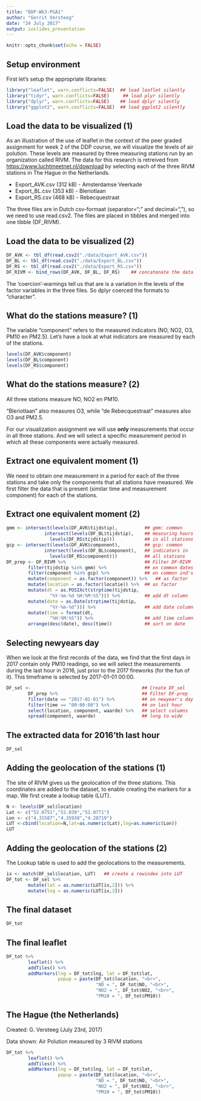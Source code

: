 ```yaml
---
title: "DDP-Wk3-PGA1"
author: "Gerrit Versteeg"
date: "24 July 2017"
output: ioslides_presentation
---
```


```r
knitr::opts_chunk$set(echo = FALSE)
```

## Setup environment
First let's setup the appropriate libraries:

```r
library("leaflet", warn.conflicts=FALSE)  ## load leaflet silently
library("tidyr", warn.conflicts=FALSE)     ## load plyr silently
library("dplyr", warn.conflicts=FALSE)    ## load dplyr silently
library("ggplot2", warn.conflicts=FALSE)  ## load ggplot2 silently
```

## Load the data to be visualized (1)
As an illustration of the use of leaflet in the context of the peer graded assignment for week 2 of the DDP course, we will visualize the levels of air polution. These levels are measured by three measuring stations run by an organization called RIVM. The data for this research is retreived from <https://www.luchtmeetnet.nl/download> by selecting each of the three RIVM stations in The Hague in the Netherlands.

 - Export_AVK.csv (312 kB) - Amsterdamse Veerkade
 - Export_BL.csv  (353 kB) - Bleriotlaan
 - Export_RS.csv  (468 kB) - Rebecquestraat

The three files are in Dutch csv-formaat (separator=";" and decimal=","), so we need to use read.csv2. The files are placed in tibbles and merged into one tibble (DF_RIVM). 

## Load the data to be visualized (2)
```r
DF_AVK <- tbl_df(read.csv2("./data/Export_AVK.csv"))
DF_BL <- tbl_df(read.csv2("./data/Export_BL.csv"))
DF_RS <- tbl_df(read.csv2("./data/Export_RS.csv"))
DF_RIVM <- bind_rows(DF_AVK, DF_BL, DF_RS)    ## concatenate the data
```

The 'coercion'-warnings tell us that are is a variation in the levels of the factor variables in the three files. So dplyr coerced the formats to "character".

## What do the stations measure? (1)
The variable "component" refers to the measured indicators (NO, NO2, O3, PM10 en PM2.5). Let's have a look at what indicators are measured by each of the stations.

```r
levels(DF_AVK$component)
levels(DF_BL$component)
levels(DF_RS$component)
```

## What do the stations measure? (2)
All three stations measure NO, NO2 en PM10. 

"Bleriotlaan" also measures O3, while "de Rebecquestraat" measures also O3 and PM2.5. 

For our visualization assignment we will use **only** measurements that occur in all three stations. And we will select a specific measurement period in which all these components were actually measured.

## Extract one equivalent moment (1)
We need to obtain one measurement in a period for each of the three stations and take only the components that all stations have measured. We first filter the data that is present (similar time and measurement component) for each of the stations.

## Extract one equivalent moment (2)
```r
gmm <- intersect(levels(DF_AVK$tijdstip),          ## gmm: common
              intersect(levels(DF_BL$tijdstip),    ## measuring hours
                levels(DF_RS$tijdstip)))           ## in all stations
gcp <- intersect(levels(DF_AVK$component),         ## gcp: common
              intersect(levels(DF_BL$component),   ## indicators in
                levels(DF_RS$component)))          ## all stations
DF_prep <- DF_RIVM %>%                             ## Filter DF-RIVM
        filter(tijdstip %in% gmm) %>%              ## on common dates
        filter(component %in% gcp) %>%             ## on common ind's
        mutate(component = as.factor(component)) %>%   ## as factor
        mutate(location = as.factor(locatie)) %>%  ## as factor
        mutate(dt = as.POSIXct(strptime(tijdstip,
                "%Y-%m-%d %H:%M:%S"))) %>%         ## add dt column
        mutate(date = as.Date(strptime(tijdstip, 
                "%Y-%m-%d"))) %>%                  ## add date column
        mutate(time = format(dt, 
                "%H:%M:%S")) %>%                   ## add time column
        arrange(desc(date), desc(time))            ## sort on date
```

## Selecting newyears day
When we look at the first records of the data, we find that the first days in 2017 contain only PM10 readings, so we will select the measurements during the last hour in 2016, just prior to the 2017 fireworks (for the fun of it). This timeframe is selected by 2017-01-01 00:00. 

```r
DF_sel <-                                         ## Create DF_sel
        DF_prep %>%                               ## Filter DF-prep
        filter(date == "2017-01-01") %>%          ## on newyear's day
        filter(time == "00:00:00") %>%            ## on last hour
        select(location, component, waarde) %>%   ## select columns
        spread(component, waarde)                 ## long to wide
```

## The extracted data for 2016'th last hour

```r
DF_sel
```

## Adding the geolocation of the stations (1)
The site of RIVM gives us the geolocation of the three stations. This coordinates are added to the dataset, to enable creating the markers for a map. We first create a lookup table (LUT).

```r
N <- levels(DF_sel$location)
Lat <- c("52.0751","52.039","52.0771")
Lon <- c("4.31587","4.35938","4.28719")
LUT <-cbind(location=N,lat=as.numeric(Lat),lng=as.numeric(Lon))
LUT
```

## Adding the geolocation of the stations (2)
The Lookup table is used to add the geolocations to the measurements.
```r
ix <- match(DF_sel$location, LUT)   ## create a rowindex into LUT
DF_tot <- DF_sel %>%
        mutate(lat = as.numeric(LUT[ix,2])) %>%
        mutate(lng = as.numeric(LUT[ix,3]))
```

## The final dataset
```r
DF_tot
```

## The final leaflet
```r
DF_tot %>%
        leaflet() %>%
        addTiles() %>%
        addMarkers(lng = DF_tot$lng, lat = DF_tot$lat,
                   popup = paste(DF_tot$location, "<br>",
                                 "NO = ", DF_tot$NO, "<br>",
                                 "NO2 = ", DF_tot$NO2, "<br>",
                                 "PM10 = ", DF_tot$PM10))
```

## The Hague (the Netherlands)
Created: G. Versteeg (July 23rd, 2017)

Data shown: Air Polution measured by 3 RIVM stations

```r
DF_tot %>%
        leaflet() %>%
        addTiles() %>%
        addMarkers(lng = DF_tot$lng, lat = DF_tot$lat,
                   popup = paste(DF_tot$location, "<br>",
                                 "NO = ", DF_tot$NO, "<br>",
                                 "NO2 = ", DF_tot$NO2, "<br>",
                                 "PM10 = ", DF_tot$PM10))
```
